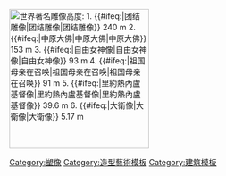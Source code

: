 [[File:Height comparison of notable statues (vector).svg|thumb|right|250px|世界著名雕像高度:<br/>
1. {{#ifeq:{{FULLPAGENAME}}|团结雕像|'''团结雕像'''|[[团结雕像]]}} 240 m<br/>
2. {{#ifeq:{{FULLPAGENAME}}|中原大佛|'''中原大佛'''|[[中原大佛]]}} 153 m<br/>
3. {{#ifeq:{{FULLPAGENAME}}|自由女神像|'''自由女神像'''|[[自由女神像]]}}  93 m <br/>
4. {{#ifeq:{{FULLPAGENAME}}|祖国母亲在召唤|'''祖国母亲在召唤'''|[[祖国母亲在召唤]]}}  91 m<br/>
5. {{#ifeq:{{FULLPAGENAME}}|里約熱內盧基督像|'''里約熱內盧基督像'''|[[里約熱內盧基督像]]}} 39.6 m <br/>
6. {{#ifeq:{{FULLPAGENAME}}|大衛像|'''大衛像'''|[[大衛像]]}}  5.17 m<br/>
]]
<noinclude>
[[Category:塑像]]
[[Category:造型藝術模板]]
[[Category:建筑模板]]
</noinclude>